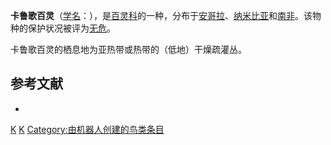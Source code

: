 {{Speciesbox
| taxon = Certhilauda subcoronata
| status = LC | status_system = IUCN3.1
| binomial_authority = Smith, 1843
}}

'''卡鲁歌百灵'''（[[学名|学名]]：{{lang|la|''Certhilauda subcoronata''}}），是[[百灵科|百灵科]]的一种，分布于[[安哥拉|安哥拉]]、[[纳米比亚|纳米比亚]]和[[南非|南非]]。该物种的保护状况被评为[[无危|无危]]。

卡鲁歌百灵的栖息地为亚热带或热带的（低地）干燥疏灌丛。

== 参考文献 ==
*{{cite web|url=http://www.birdlife.org/datazone/speciesfactsheet.php?id=32594&m=0|title=Certhilauda subcoronata|publisher=[[国际鸟盟|BirdLife.org]]|accessdate=2011-06-27|archive-date=2016-03-04|archive-url=https://web.archive.org/web/20160304130857/http://www.birdlife.org/datazone/speciesfactsheet.php?id=32594&m=0|dead-url=no}}
{{taxonbar}}
[[Category:_1843年描述的鸟类|K]]
[[Category:百灵科|K]]
[[Category:由机器人创建的鸟类条目|Category:由机器人创建的鸟类条目]]
{{animal-stub}}